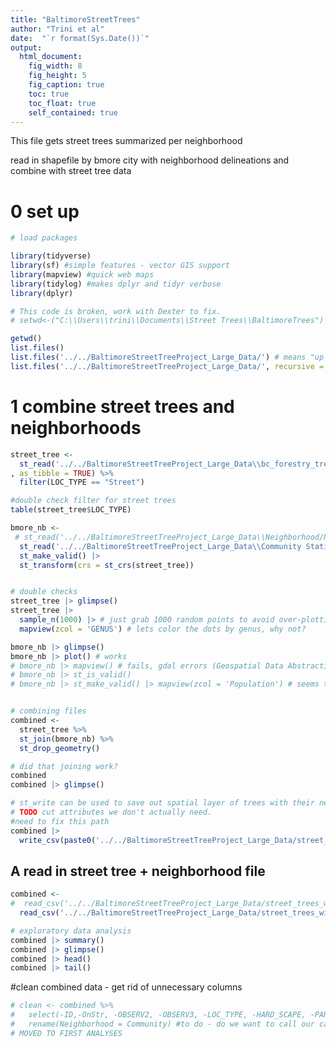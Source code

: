 ```yaml
---
title: "BaltimoreStreetTrees"
author: "Trini et al"
date:  "`r format(Sys.Date())`"
output:
  html_document:
    fig_width: 8
    fig_height: 5
    fig_caption: true
    toc: true
    toc_float: true
    self_contained: true
---
```


This file gets street trees summarized per neighborhood

read in shapefile by bmore city with neighborhood delineations and combine with street tree data


# 0 set up
```r


# load packages

library(tidyverse)
library(sf) #simple features - vector GIS support
library(mapview) #quick web maps 
library(tidylog) #makes dplyr and tidyr verbose
library(dplyr)

# This code is broken, work with Dexter to fix.
# setwd<-("C:\\Users\\trini\\Documents\\Street Trees\\BaltimoreTrees") # there is another way to do this I'll (DHL) show you

getwd()
list.files()
list.files('../../BaltimoreStreetTreeProject_Large_Data/') # means "up one level"
list.files('../../BaltimoreStreetTreeProject_Large_Data/', recursive = TRUE) # means "up one level"
```


# 1 combine street trees and neighborhoods
```r

street_tree <- 
  st_read('../../BaltimoreStreetTreeProject_Large_Data\\bc_forestry_trees_20190319\\bc_forestry_trees_20190319.shp'
, as_tibble = TRUE) %>% 
  filter(LOC_TYPE == "Street") 

#double check filter for street trees
table(street_tree$LOC_TYPE)

bmore_nb <- 
 # st_read('../../BaltimoreStreetTreeProject_Large_Data\\Neighborhood/Neighborhood.shp') |> # old neighborhood groupings
  st_read('../../BaltimoreStreetTreeProject_Large_Data\\Community Statistical Areas (BNIA neighborhoods)/Community_Statistical_Areas_(CSAs)__Reference_Boundaries.shp') |> #BNIA community delineations
  st_make_valid() |> 
  st_transform(crs = st_crs(street_tree))


# double checks
street_tree |> glimpse()
street_tree |> 
  sample_n(1000) |> # just grab 1000 random points to avoid over-plotting and sensory overload
  mapview(zcol = 'GENUS') # lets color the dots by genus, why not?

bmore_nb |> glimpse()
bmore_nb |> plot() # works
# bmore_nb |> mapview() # fails, gdal errors (Geospatial Data Abstraction Library, https://gdal.org/, open source spatial library)
# bmore_nb |> st_is_valid()
# bmore_nb |> st_make_valid() |> mapview(zcol = 'Population') # seems to work now! updated read in step above


# combining files
combined <- 
  street_tree %>%
  st_join(bmore_nb) %>%
  st_drop_geometry()

# did that joining work?
combined
combined |> glimpse()

# st_write can be used to save out spatial layer of trees with their neighborhood attributes. 
# TODO cut attributes we don't actually need. 
#need to fix this path
combined |> 
  write_csv(paste0('../../BaltimoreStreetTreeProject_Large_Data/street_trees_with_neigh_attributes_', Sys.Date(), '.csv'))

```

## A read in street tree + neighborhood file
```r

combined <-
#  read_csv('../../BaltimoreStreetTreeProject_Large_Data/street_trees_with_neigh_attributes_2023-06-15.csv') #csv with old data
  read_csv('../../BaltimoreStreetTreeProject_Large_Data/street_trees_with_neigh_attributes_2023-07-07.csv')

# exploratory data analysis
combined |> summary()
combined |> glimpse()
combined |> head()
combined |> tail()
```
#clean combined data - get rid of unnecessary columns
```r
# clean <- combined %>% 
#   select(-ID,-OnStr, -OBSERV2, -OBSERV3, -LOC_TYPE, -HARD_SCAPE, -PARCELID, -COLLECTOR, -Inv_Time, -INSPECT_DT, -Inspect_TM, -Notes, -Link) %>% 
#   rename(Neighborhood = Community) #to do - do we want to call our category neighborhoods or communities now?
# MOVED TO FIRST ANALYSES
```





